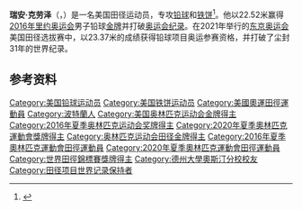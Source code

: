 {{Infobox athlete
| name = Ryan Crouser
| image = Ryan Crouser Rio 2016.jpg
| imagesize = 
| caption = 2016年奥运会上
| nationality = {{USA}}
| sport = [[田径|田径]]
| event = [[铅球|铅球]]<br>[[铁饼|铁饼]]
| collegeteam = [[Texas_Longhorns|Texas Longhorns]]
| club =
| birth_date = {{birth date and age|mf=yes|1992|12|18}}
| residence =
| height = 6 ft 7 in
| weight = 290 lb
| pb = '''鉛球''': 23.37 m（2021年 '''世界紀錄'''）<br>'''鐵餅''': 63.90 m（2014年）
| medaltemplates = 
{{MedalSport|男子田徑}}
{{MedalCountry|{{USA}}}}
{{MedalCompetition|[[奥林匹克运动会|奥林匹克运动会]]}}
{{MedalGold|[[2016年夏季奧林匹克運動會|2016 里约]]|[[2016年夏季奧林匹克運動會田徑男子鉛球比賽|铅球]]}}
{{MedalGold|[[2020年夏季奧林匹克運動會|2020 東京]]|[[2020年夏季奧林匹克運動會田徑男子鉛球比賽|铅球]]}}
{{MedalCompetition|[[世界田徑錦標賽|世界田徑錦標賽]]}}
{{MedalSilver|[[2019年世界田徑錦標賽|2019 多哈]]|鉛球}}
{{MedalCompetition|[[世界青少年田径锦标赛|世界青少年田径锦标赛]]}}
{{MedalGold|[[2009年世界青少年田径锦标赛|2009 布雷薩諾內]]|铅球}}
{{MedalSilver|[[2009年世界青少年田径锦标赛|2009 布雷薩諾內]]|铁饼}}
}}
'''瑞安·克劳泽'''（{{lang-en|Ryan Crouser}}，{{bd|1992年|12月18日||}}）是一名美国田径运动员，专攻[[铅球|铅球]]和[[铁饼|铁饼]]<ref name="lhbio">{{cite web |url=http://www.texassports.com/roster.aspx?rp_id=1862 |title=Ryan Crouser – 2012 Men's Track and Field |accessdate=June 22, 2016 |publisher=TexasSports.com |archive-date=2019-01-03 |archive-url=https://web.archive.org/web/20190103210344/https://texassports.com/roster.aspx?rp_id=1862 |dead-url=no }}</ref>。他以22.52米赢得[[2016年夏季奧林匹克運動會|2016年里约奥运会]]男子铅球[[金牌|金牌]]并打破[[奥运会纪录|奥运会纪录]]。在2021年举行的[[2020年夏季奥林匹克运动会|东京奥运会]]美国田径选拔赛中，以23.37米的成绩获得铅球项目奥运参赛资格，并打破了尘封31年的世界纪录。

==参考资料==
{{Reflist}}
{{Commons category|Ryan Crouser}}

{{奥林匹克运动会田径男子铅球冠军}}

{{DEFAULTSORT:Crouser, Ryan}}
[[Category:美国铅球运动员|Category:美国铅球运动员]]
[[Category:美国铁饼运动员|Category:美国铁饼运动员]]
[[Category:美國奧運田徑運動員|Category:美國奧運田徑運動員]]
[[Category:波特蘭人|Category:波特蘭人]]
[[Category:美国奥林匹克运动会金牌得主|Category:美国奥林匹克运动会金牌得主]]
[[Category:2016年夏季奥林匹克运动会奖牌得主|Category:2016年夏季奥林匹克运动会奖牌得主]]
[[Category:2020年夏季奧林匹克運動會獎牌得主|Category:2020年夏季奧林匹克運動會獎牌得主]]
[[Category:奥林匹克运动会田径金牌得主|Category:奥林匹克运动会田径金牌得主]]
[[Category:2016年夏季奧林匹克運動會田徑運動員|Category:2016年夏季奧林匹克運動會田徑運動員]]
[[Category:2020年夏季奧林匹克運動會田徑運動員|Category:2020年夏季奧林匹克運動會田徑運動員]]
[[Category:世界田徑錦標賽獎牌得主|Category:世界田徑錦標賽獎牌得主]]
[[Category:德州大學奧斯汀分校校友|Category:德州大學奧斯汀分校校友]]
[[Category:田径项目世界记录保持者|Category:田径项目世界记录保持者]]